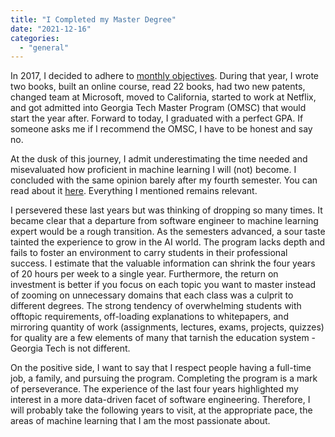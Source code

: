 ```yaml
---
title: "I Completed my Master Degree"
date: "2021-12-16"
categories: 
  - "general"
---
```

In 2017, I decided to adhere to [monthly objectives](https://patrickdesjardins.com/blog/recapitulation-of-2017). During that year, I wrote two books, built an online course, read 22 books, had two new patents, changed team at Microsoft, moved to California, started to work at Netflix, and got admitted into Georgia Tech Master Program (OMSC) that would start the year after. Forward to today, I graduated with a perfect GPA. If someone asks me if I recommend the OMSC, I have to be honest and say no.

At the dusk of this journey, I admit underestimating the time needed and misevaluated how proficient in machine learning I will (not) become. I concluded with the same opinion barely after my fourth semester. You can read about it [here](https://patrickdesjardins.com/blog/georgia-tech-online-master-degree-review-after-4-semesters). Everything I mentioned remains relevant.

I persevered these last years but was thinking of dropping so many times. It became clear that a departure from software engineer to machine learning expert would be a rough transition. As the semesters advanced, a sour taste tainted the experience to grow in the AI world. The program lacks depth and fails to foster an environment to carry students in their professional success. I estimate that the valuable information can shrink the four years of 20 hours per week to a single year. Furthermore, the return on investment is better if you focus on each topic you want to master instead of zooming on unnecessary domains that each class was a culprit to different degrees. The strong tendency of overwhelming students with offtopic requirements, off-loading explanations to whitepapers, and mirroring quantity of work (assignments, lectures, exams, projects, quizzes) for quality are a few elements of many that tarnish the education system - Georgia Tech is not different.

On the positive side, I want to say that I respect people having a full-time job, a family, and pursuing the program. Completing the program is a mark of perseverance. The experience of the last four years highlighted my interest in a more data-driven facet of software engineering. Therefore, I will probably take the following years to visit, at the appropriate pace, the areas of machine learning that I am the most passionate about.